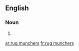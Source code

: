 ==English==

===Noun===
{{head|en|noun plural form|head=[[rug]] [[munchers]]}}

# {{plural of|rug muncher|lang=en}}

[[ar:rug munchers]]
[[fr:rug munchers]]